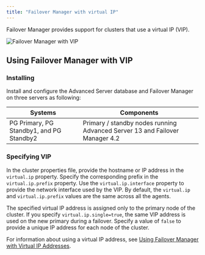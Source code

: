 ```yaml
---
title: "Failover Manager with virtual IP"
---
```



Failover Manager provides support for clusters that use a virtual IP (VIP). 

![Failover Manager with VIP](images/efm_with_vip.png)

## Using Failover Manager with VIP

### Installing

Install and configure the Advanced Server database and Failover Manager
on three servers as following:

  
  Systems                                   |Components
  ------------------------------------------|-----------------------------------------------------------------------------
  PG Primary, PG Standby1, and PG Standby2  | Primary / standby nodes running Advanced Server 13 and Failover Manager 4.2
  

### Specifying VIP

In the cluster properties file, provide the hostname or IP address in
the `virtual.ip` property. Specify the corresponding prefix in the
`virtual.ip.prefix` property. Use the `virtual.ip.interface` property to
provide the network interface used by the VIP. By default, the
`virtual.ip` and `virtual.ip.prefix` values are the same across all the
agents.

The specified virtual IP address is assigned only to the primary node of
the cluster. If you specify `virtual.ip.single=true`, the same VIP address
is used on the new primary during a failover. Specify a
value of `false` to provide a unique IP address for each node of the
cluster.

For information about using a virtual IP address, see [Using Failover Manager with Virtual IP Addresses](../efm_user/04_configuring_efm/05_using_vip_addresses/#using_vip_addresses).